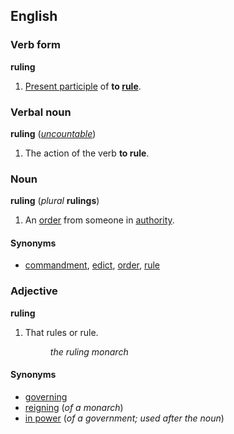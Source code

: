 ==English==
===Verb form===
'''ruling'''
 
#[[Present participle]] of '''to [[rule]]'''.
 
===Verbal noun===
'''ruling''' (''[[uncountable]]'')
 
#The action of the verb '''to rule'''.

===Noun===
'''ruling''' (''plural'' '''rulings''')

#An [[order]] from someone in [[authority]].

====Synonyms====
*[[commandment]], [[edict]], [[order]], [[rule]]

===Adjective===
'''ruling'''
 
#That rules or rule.
#:''the ruling monarch''

====Synonyms====
*[[govern]]ing
*[[reigning]] (''of a monarch'')
*[[in power]] (''of a government; used after the noun'')